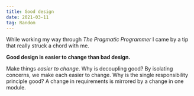 ```yaml
---
title: Good design
date: 2021-03-11
tag: Random
---
```


While working my way through _The Pragmatic Programmer_ I came by a tip that
really struck a chord with me.

**Good design is easier to change than bad design.**

Make things _easier to change_. Why is decoupling good? By isolating concerns,
we make each easier to change. Why is the single responsibility principle good?
A change in requirements is mirrored by a change in one module.
